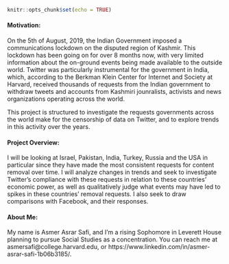 
```r
knitr::opts_chunk$set(echo = TRUE)
```

#### Motivation: 

On the 5th of August, 2019, the Indian Government imposed a communications lockdown on the disputed region of Kashmir. This lockdown has been going on for over 8 months now, with very limited information about the on-ground events being made available to the outside world. Twitter was particularly instrumental for the government in India, which, according to the Berkman Klein Center for Internet and Society at Harvard, received thousands of requests from the Indian government to withdraw tweets and accounts from Kashmiri jounralists, activists and news organizations operating across the world. 

This project is structured to investigate the requests governments across the world make for the censorship of data on Twitter, and to explore trends in this activity over the years. 

#### Project Overview: 

I will be looking at Israel, Pakistan, India, Turkey, Russia and the USA in particular since they have made the most consistent requests for content removal over time. I will analyze changes in trends and seek to investigate Twitter's compliance with these requests in relation to these countries' economic power, as well as qualitatively judge what events may have led to spikes in these countries' removal requests. I also seek to draw comparisons with Facebook, and their responses.

#### About Me: 

My name is Asmer Asrar Safi, and I'm a rising Sophomore in Leverett House planning to pursue Social Studies as a concentration. You can reach me at asmersafi@college.harvard.edu, or https://www.linkedin.com/in/asmer-asrar-safi-1b06b3185/. 



